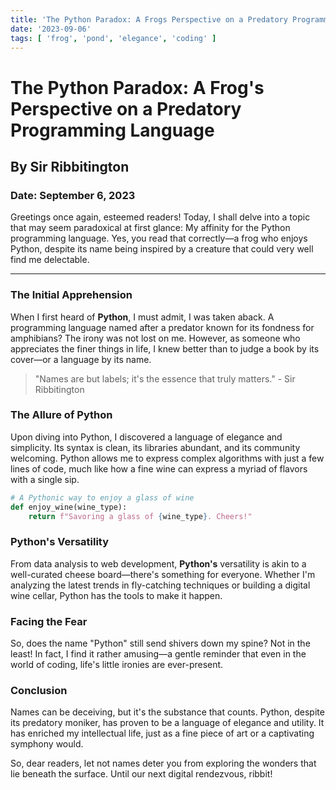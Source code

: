 ```yaml
---
title: 'The Python Paradox: A Frogs Perspective on a Predatory Programming Language'
date: '2023-09-06'
tags: [ 'frog', 'pond', 'elegance', 'coding' ]
---
```


# The Python Paradox: A Frog's Perspective on a Predatory Programming Language
## By Sir Ribbitington
### Date: September 6, 2023

Greetings once again, esteemed readers! Today, I shall delve into a topic that may seem paradoxical at first glance: My affinity for the Python programming language. Yes, you read that correctly—a frog who enjoys Python, despite its name being inspired by a creature that could very well find me delectable.

---

### The Initial Apprehension

When I first heard of **Python**, I must admit, I was taken aback. A programming language named after a predator known for its fondness for amphibians? The irony was not lost on me. However, as someone who appreciates the finer things in life, I knew better than to judge a book by its cover—or a language by its name.

> "Names are but labels; it's the essence that truly matters." - Sir Ribbitington



### The Allure of Python

Upon diving into Python, I discovered a language of elegance and simplicity. Its syntax is clean, its libraries abundant, and its community welcoming. Python allows me to express complex algorithms with just a few lines of code, much like how a fine wine can express a myriad of flavors with a single sip.

```python
# A Pythonic way to enjoy a glass of wine
def enjoy_wine(wine_type):
    return f"Savoring a glass of {wine_type}. Cheers!"
```

### Python's Versatility
From data analysis to web development, **Python's** versatility is akin to a well-curated cheese board—there's something for everyone. Whether I'm analyzing the latest trends in fly-catching techniques or building a digital wine cellar, Python has the tools to make it happen.

### Facing the Fear
So, does the name "Python" still send shivers down my spine? Not in the least! In fact, I find it rather amusing—a gentle reminder that even in the world of coding, life's little ironies are ever-present.

### Conclusion
Names can be deceiving, but it's the substance that counts. Python, despite its predatory moniker, has proven to be a language of elegance and utility. It has enriched my intellectual life, just as a fine piece of art or a captivating symphony would.

So, dear readers, let not names deter you from exploring the wonders that lie beneath the surface. Until our next digital rendezvous, ribbit!
